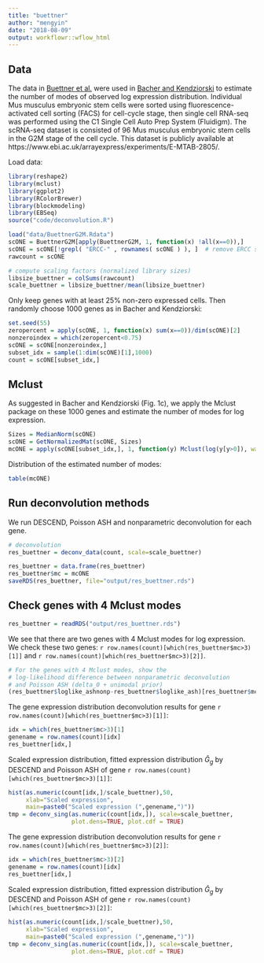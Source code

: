 ```yaml
---
title: "buettner"
author: "mengyin"
date: "2018-08-09"
output: workflowr::wflow_html
---
```


## Data

The data in [Buettner et al.](https://www.ncbi.nlm.nih.gov/pubmed/25599176) were used in [Bacher and Kendziorski](https://www.ncbi.nlm.nih.gov/pmc/articles/PMC4823857/) to estimate the number of modes of observed log expression distribution. Individual Mus musculus embryonic stem cells were sorted using fluorescence-activated cell sorting (FACS) for cell-cycle stage, then single cell RNA-seq was performed using the C1 Single Cell Auto Prep System (Fluidigm). The scRNA-seq dataset is consisted of 96 Mus musculus embryonic stem cells in the G2M stage of the cell cycle. This dataset is publicly available at https://www.ebi.ac.uk/arrayexpress/experiments/E-MTAB-2805/. 

Load data:

```r
library(reshape2)
library(mclust)
library(ggplot2)
library(RColorBrewer)
library(blockmodeling)
library(EBSeq)
source("code/deconvolution.R")

load("data/BuettnerG2M.Rdata")
scONE = BuettnerG2M[apply(BuettnerG2M, 1, function(x) !all(x==0)),]
scONE = scONE[!grepl( "ERCC-" , rownames( scONE ) ), ]  # remove ERCC spike-in
rawcount = scONE

# compute scaling factors (normalized library sizes)
libsize_buettner = colSums(rawcount)
scale_buettner = libsize_buettner/mean(libsize_buettner)
```

Only keep genes with at least 25% non-zero expressed cells. Then randomly choose 1000 genes as in Bacher and Kendziorski:

```r
set.seed(55)
zeropercent = apply(scONE, 1, function(x) sum(x==0))/dim(scONE)[2]
nonzeroindex = which(zeropercent<0.75)
scONE = scONE[nonzeroindex,]
subset_idx = sample(1:dim(scONE)[1],1000)
count = scONE[subset_idx,]
```

## Mclust

As suggested in Bacher and Kendziorski (Fig. 1c), we apply the Mclust package on these 1000 genes and estimate the number of modes for log expression. 

```r
Sizes = MedianNorm(scONE)
scONE = GetNormalizedMat(scONE, Sizes)
mcONE = apply(scONE[subset_idx,], 1, function(y) Mclust(log(y[y>0]), warn=FALSE)$G)
```

Distribution of the estimated number of modes:

```r
table(mcONE)
```


## Run deconvolution methods

We run DESCEND, Poisson ASH and nonparametric deconvolution for each gene. 

```r
# deconvolution
res_buettner = deconv_data(count, scale=scale_buettner)

res_buettner = data.frame(res_buettner)
res_buettner$mc = mcONE
saveRDS(res_buettner, file="output/res_buettner.rds")
```

## Check genes with 4 Mclust modes

```r
res_buettner = readRDS("output/res_buettner.rds")
```

We see that there are two genes with 4 Mclust modes for log expression. We check these two genes: `r row.names(count)[which(res_buettner$mc>3)[1]]` and `r row.names(count)[which(res_buettner$mc>3)[2]]`.

```r
# For the genes with 4 Mclust modes, show the
# log-likelihood difference between nonparametric deconvolution
# and Poisson ASH (delta_0 + unimodal prior)
(res_buettner$loglike_ashnonp-res_buettner$loglike_ash)[res_buettner$mc>3]
```

The gene expression distribution deconvolution results for gene `r row.names(count)[which(res_buettner$mc>3)[1]]`:

```r
idx = which(res_buettner$mc>3)[1]
genename = row.names(count)[idx]
res_buettner[idx,]
```

Scaled expression distribution, fitted expression distribution $\hat{G}_g$ by DESCEND and Poisson ASH of gene `r row.names(count)[which(res_buettner$mc>3)[1]]`:

```r
hist(as.numeric(count[idx,]/scale_buettner),50, 
     xlab="Scaled expression",
     main=paste0("Scaled expression (",genename,")"))
tmp = deconv_sing(as.numeric(count[idx,]), scale=scale_buettner,
                  plot.dens=TRUE, plot.cdf = TRUE)
```

The gene expression distribution deconvolution results for gene `r row.names(count)[which(res_buettner$mc>3)[2]]`:

```r
idx = which(res_buettner$mc>3)[2]
genename = row.names(count)[idx]
res_buettner[idx,]
```

Scaled expression distribution, fitted expression distribution $\hat{G}_g$ by DESCEND and Poisson ASH of gene `r row.names(count)[which(res_buettner$mc>3)[2]]`:

```r
hist(as.numeric(count[idx,]/scale_buettner),50, 
     xlab="Scaled expression",
     main=paste0("Scaled expression (",genename,")"))
tmp = deconv_sing(as.numeric(count[idx,]), scale=scale_buettner,
                  plot.dens=TRUE, plot.cdf = TRUE)
```